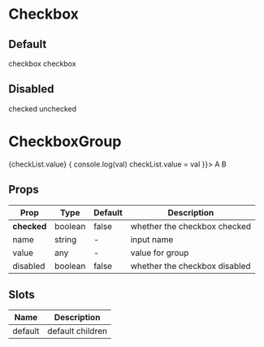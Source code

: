 


# Checkbox

## Default

<div class="flex flex-wrap gap-2">
  <Checkbox value="A">checkbox</Checkbox>
  <Checkbox value="B" checked>checkbox</Checkbox>
</div>

## Disabled

<div class="flex flex-wrap gap-2">
  <Checkbox value="A" disabled checked>
    checked
  </Checkbox>
  <Checkbox value="B" disabled>unchecked</Checkbox>
</div>


# CheckboxGroup


<div class="">
  {checkList.value}
  <CheckboxGroup value={checkList.value} onUpdate:value={(val)=> {
    console.log(val)
    checkList.value = val
  }}> 
    <Checkbox value="A">A</Checkbox> 
    <Checkbox value="B">B</Checkbox>
  </CheckboxGroup> 
</div>


## Props

| Prop        | Type    | Default | Description                   |
| ----------- | ------- | ------- | ----------------------------- |
| **checked** | boolean | false   | whether the checkbox checked  |
| name        | string  | -       | input name                    |
| value       | any     | -       | value for group               |
| disabled    | boolean | false   | whether the checkbox disabled |

## Slots

| Name    | Description      |
| ------- | ---------------- |
| default | default children |
